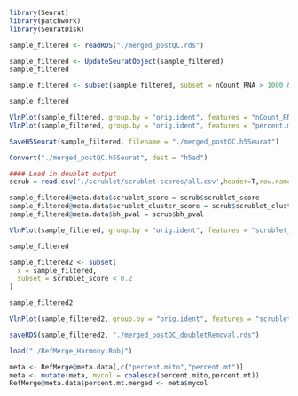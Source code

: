 ```r
library(Seurat)
library(patchwork)
library(SeuratDisk)
```

```r
sample_filtered <- readRDS("./merged_postQC.rds")
```

```r
sample_filtered <- UpdateSeuratObject(sample_filtered)
sample_filtered
```

```r
sample_filtered <- subset(sample_filtered, subset = nCount_RNA > 1000 & nCount_RNA < 10000 & percent.mt < 5)
```

```r
sample_filtered
```

```r
VlnPlot(sample_filtered, group.by = "orig.ident", features = "nCount_RNA", pt.size = 0) + NoLegend()
VlnPlot(sample_filtered, group.by = "orig.ident", features = "percent.mt", pt.size = 0) + NoLegend()
```

```r
SaveH5Seurat(sample_filtered, filename = "./merged_postQC.h5Seurat")
```

```r
Convert("./merged_postQC.h5Seurat", dest = "h5ad")
```

```r
#### Load in doublet output
scrub = read.csv('./scrublet/scrublet-scores/all.csv',header=T,row.names=1)
```

```r
sample_filtered@meta.data$scrublet_score = scrub$scrublet_score
sample_filtered@meta.data$scrublet_cluster_score = scrub$scrublet_cluster_score
sample_filtered@meta.data$bh_pval = scrub$bh_pval
```

```r
VlnPlot(sample_filtered, group.by = "orig.ident", features = "scrublet_score", pt.size = 0) + NoLegend()
```

```r
sample_filtered
```

```r
sample_filtered2 <- subset(
  x = sample_filtered,
  subset = scrublet_score < 0.2
)
```

```r
sample_filtered2
```

```r
VlnPlot(sample_filtered2, group.by = "orig.ident", features = "scrublet_score", pt.size = 0) + NoLegend()
```

```r
saveRDS(sample_filtered2, "./merged_postQC_doubletRemoval.rds")
```

```r
load("./RefMerge_Harmony.Robj")
```

```r
meta <- RefMerge@meta.data[,c("percent.mito","percent.mt")]
meta <- mutate(meta, mycol = coalesce(percent.mito,percent.mt))
RefMerge@meta.data$percent.mt.merged <- meta$mycol
```











